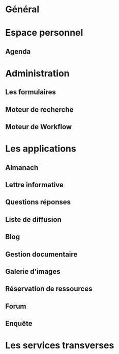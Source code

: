 
{{anchor id=general /}}
= Général = 
{{include document="general.wiki" /}}


= Espace personnel =

{{anchor id=agenda /}}
== Agenda ==
{{include document="agenda.wiki" /}}


{{anchor id=admin /}}
= Administration = 
{{include document="admin.wiki" /}}

{{anchor id=form /}}
== Les formulaires ==
{{include document="form.wiki" /}}

{{anchor id=search /}}
== Moteur de recherche ==
{{include document="search.wiki" /}}

{{anchor id=workflow /}}
== Moteur de Workflow ==
{{include document="workflow.wiki" /}}


= Les applications =

{{anchor id=almanach /}}
== Almanach == 
{{include document="almanach.wiki" /}}

{{anchor id=infoletter /}}
== Lettre informative == 
{{include document="infoletter.wiki" /}}

{{anchor id=questionreply /}}
== Questions réponses ==
{{include document="questionReply.wiki" /}}

{{anchor id=mailinglist /}}
== Liste de diffusion ==
{{include document="mailingList.wiki" /}}

{{anchor id=blog /}}
== Blog ==
{{include document="blog.wiki" /}}

{{anchor id=kmelia /}}
== Gestion documentaire ==
{{include document="kmelia.wiki" /}}

{{anchor id=gallery /}}
== Galerie d'images ==
{{include document="gallery.wiki" /}}

{{anchor id=resourcesManager /}}
== Réservation de ressources ==
{{include document="resourcesManager.wiki" /}}

{{anchor id=forum /}}
== Forum ==
{{include document="forum.wiki" /}}

{{anchor id=survey /}}
== Enquête ==
{{include document="survey.wiki" /}}


{{anchor id=services /}}
= Les services transverses =
{{include document="services.wiki" / }}



